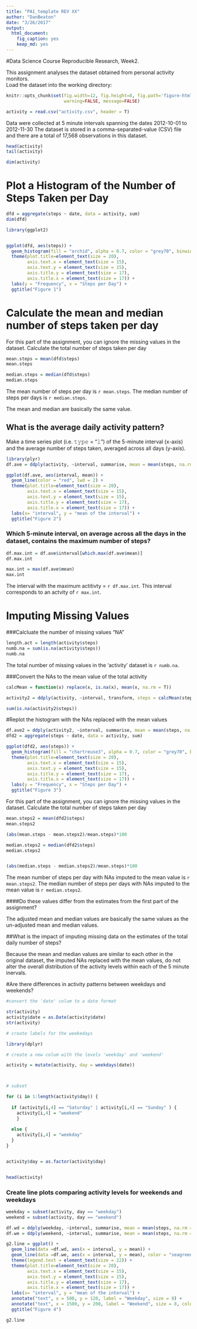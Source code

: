```yaml
---
title: "PA1_template REV XX"
author: "DanBeaton"
date: "3/26/2017"
output: 
  html_document: 
    fig_caption: yes
    keep_md: yes
---
```


#Data Science Course Reproducible Research, Week2.


This assignment analyses the dataset obtained from personal activity monitors.  
Load the dataset into the working directory:

```r
knitr::opts_chunk$set(fig.width=12, fig.height=8, fig.path='figure-html/',
                      warning=FALSE, message=FALSE)
```

```r

activity = read.csv("activity.csv", header = T)

```

Data were collected at 5 minute intervals spanning the dates 2012-10-01 to 2012-11-30
The dataset is stored in a comma-separated-value (CSV) file and there are a total of 17,568 observations in this dataset.


```r
head(activity)
tail(activity)

dim(activity)

```


# Plot a Histogram of the Number of Steps Taken per Day



```r

dfd = aggregate(steps ~ date, data = activity, sum)
dim(dfd)

```

```r

library(ggplot2)


ggplot(dfd, aes(steps)) +
  geom_histogram(fill = "orchid", alpha = 0.7, color = "grey70", binwidth = 2500) +
  theme(plot.title=element_text(size = 20),
        axis.text.x = element_text(size = 15),
        axis.text.y = element_text(size = 15),
        axis.title.y = element_text(size = 17),
        axis.title.x = element_text(size = 17)) +
  labs(y = "Frequency", x = "Steps per Day") + 
  ggtitle("Figure 1")


```

# Calculate the mean and median number of steps taken per day

For this part of the assignment, you can ignore the missing values in the dataset.
Calculate the total number of steps taken per day


```r

mean.steps = mean(dfd$steps)
mean.steps

```

```r

median.steps = median(dfd$steps)
median.steps

```

The mean number of steps per day is `r mean.steps`.
The median number of steps per days is `r median.steps`.

The mean and median are basically the same value.

## What is the average daily activity pattern?

Make a time series plot (i.e. 𝚝𝚢𝚙𝚎 = "𝚕") of the 5-minute interval (x-axis) and the average number of steps taken, averaged across all days (y-axis).

```r
library(plyr)
df.ave = ddply(activity, ~interval, summarise, mean = mean(steps, na.rm = T))

```

```r

ggplot(df.ave, aes(interval, mean)) +
  geom_line(color = "red", lwd = 2) +
  theme(plot.title=element_text(size = 20),
        axis.text.x = element_text(size = 15),
        axis.text.y = element_text(size = 15),
        axis.title.y = element_text(size = 17),
        axis.title.x = element_text(size = 17)) +
  labs(x= "interval", y = "mean of the interval") +
  ggtitle("Figure 2")


```






### Which 5-minute interval, on average across all the days in the dataset, contains the maximum number of steps?

```r

df.max.int = df.ave$interval[which.max(df.ave$mean)]
df.max.int

max.int = max(df.ave$mean)
max.int

```

The interval with the maximum actitivty = `r df.max.int`.
This interval corresponds to an actvity of `r max.int`.


# Imputing Missing Values

###Calcluate the number of missing values "NA"

```r

length.act = length(activity$steps)
numb.na = sum(is.na(activity$steps))
numb.na

```

The total number of missing values in the 'activity' dataset is `r numb.na`.

###Convert the NAs to the mean value of the total activity

```r
calcMean = function(x) replace(x, is.na(x), mean(x, na.rm = T))

activity2 = ddply(activity, ~interval, transform, steps = calcMean(steps))

sum(is.na(activity2$steps))

```




#Replot the histogram with the NAs replaced with the mean values


```r

df.ave2 = ddply(activity2, ~interval, summarise, mean = mean(steps, na.rm = T))
dfd2 = aggregate(steps ~ date, data = activity, sum)

```

```r

ggplot(dfd2, aes(steps)) +
  geom_histogram(fill = "chartreuse3", alpha = 0.7, color = "grey70", binwidth = 2500) +
  theme(plot.title=element_text(size = 20),
        axis.text.x = element_text(size = 15),
        axis.text.y = element_text(size = 15),
        axis.title.y = element_text(size = 17),
        axis.title.x = element_text(size = 17)) +
  labs(y = "Frequency", x = "Steps per Day") + 
  ggtitle("Figure 3")

```




For this part of the assignment, you can ignore the missing values in the dataset.
Calculate the total number of steps taken per day


```r

mean.steps2 = mean(dfd2$steps)
mean.steps2

(abs(mean.steps - mean.steps2)/mean.steps)*100

```

```r

median.steps2 = median(dfd2$steps)
median.steps2


(abs(median.steps - median.steps2)/mean.steps)*100
```

The mean number of steps per day with NAs imputed to the mean value is `r mean.steps2`.
The median number of steps per days with NAs imputed to the mean value is `r median.steps2`.

####Do these values differ from the estimates from the first part of the assignment? 

The adjusted mean and median values are basically the same values as the un-adjusted 
mean and median values.


##What is the impact of imputing missing data on the estimates of the total daily number of steps?

Because the mean and median values are similar to each other in the original dataset, 
the imputed NAs replaced with the mean values, do not alter the overall
distribution of the activity levels within each of the 5 minute inervals.


#Are there differences in activity patterns between weekdays and weekends?

```r
#convert the 'date' colum to a date format

str(activity)
activity$date = as.Date(activity$date)
str(activity)

# create labels for the weekedays

library(dplyr)

# create a new colum with the levels 'weekday' and 'weekend'

activity = mutate(activity, day = weekdays(date))



# subset

for (i in 1:length(activity$day)) {
  
  if (activity[i,4] == "Saturday" | activity[i,4] == "Sunday" ) {
    activity[i,4] = "weekend"
    }
  
  else {
    activity[i,4] = "weekday"
  }
}


activity$day = as.factor(activity$day)


head(activity)


```


### Create line plots comparing activity levels for weekends and weekdays


```r

weekday = subset(activity, day == "weekday")
weekend = subset(activity, day == "weekend")

df.wd = ddply(weekday, ~interval, summarise, mean = mean(steps, na.rm = T))
df.we = ddply(weekend, ~interval, summarise, mean = mean(steps, na.rm = T))

```

```r

g2.line = ggplot() +
  geom_line(data =df.wd, aes(x = interval, y = mean)) + 
  geom_line(data =df.we, aes(x = interval, y = mean), color = "seagreen4") + 
  theme(legend.text = element_text(size = 22)) +
  theme(plot.title=element_text(size = 20),
        axis.text.x = element_text(size = 15),
        axis.text.y = element_text(size = 15),
        axis.title.y = element_text(size = 17),
        axis.title.x = element_text(size = 17)) +
  labs(x= "interval", y = "mean of the interval") +
  annotate("text", x = 500, y = 120, label = "Weekday", size = 8) +
  annotate("text", x = 1500, y = 200, label = "Weekend", size = 8, color = "seagreen4") +
  ggtitle("Figure 4")

g2.line

```

